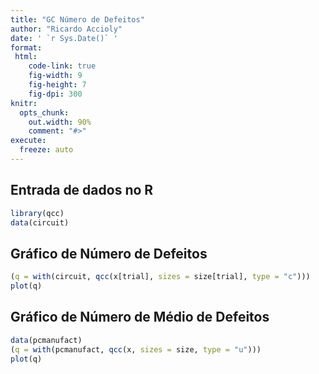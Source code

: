 ```yaml
---
title: "GC Número de Defeitos"
author: "Ricardo Accioly"
date: ' `r Sys.Date()` '
format:
 html:
    code-link: true
    fig-width: 9
    fig-height: 7
    fig-dpi: 300
knitr:
  opts_chunk: 
    out.width: 90%
    comment: "#>"
execute:
  freeze: auto
---
```


## Entrada de dados no R

```r
library(qcc)
data(circuit)
```

## Gráfico de Número de Defeitos

```r
(q = with(circuit, qcc(x[trial], sizes = size[trial], type = "c")))
plot(q)

```

## Gráfico de Número de Médio de Defeitos

```r
data(pcmanufact)
(q = with(pcmanufact, qcc(x, sizes = size, type = "u")))
plot(q)
```
